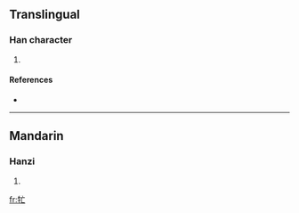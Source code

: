 ==Translingual==

===Han character===
{{Han char|rn=93|rad=牛|as=03|sn=7|four=|canj=竹手卜女 (HQYV)}}

# {{defn|Han|sort=牛03}}

====References====
* {{Han ref|kx=0698.041|hdz=31802.050|uh=7264|ud=29284}}

----

==Mandarin==

===Hanzi===
{{cmn-hanzi|pin=[[máng]] ([[mang2]])|wg=mang<sup>2</sup>}}

# {{defn|Mandarin|sort=牛03}}

[[fr:牤]]